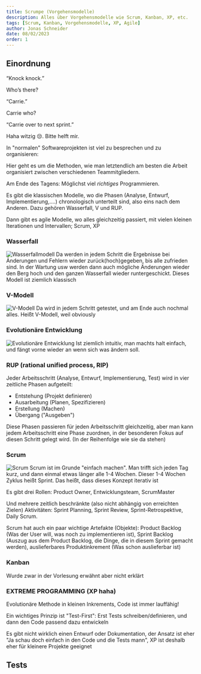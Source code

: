 ```yaml
---
title: Scrumpe (Vorgehensmodelle)
description: Alles über Vorgehensmodelle wie Scrum, Kanban, XP, etc.
tags: [Scrum, Kanban, Vorgehensmodelle, XP, Agile]
author: Jonas Schneider
date: 08/02/2023
order: 1
---
```


## Einordnung

<div className="hint tip">
“Knock knock.”

Who’s there?

“Carrie.”

Carrie who?

<Spoiler>
“Carrie over to next sprint.”
</Spoiler>
</div>

Haha witzig 😒. Bitte helft mir.


In "normalen" Softwareprojekten ist viel zu besprechen und zu organisieren:

Hier geht es um die Methoden, wie man letztendlich am besten die Arbeit organisiert zwischen verschiedenen Teammitgliedern.

Am Ende des Tagens: Möglichst viel *richtiges* Programmieren.

Es gibt die klassischen Modelle, wo die Phasen (Analyse, Entwurf, Implementierung,....) chronologisch unterteilt sind, also eins nach dem Anderen.
Dazu gehören Wasserfall, V und RUP.

Dann gibt es agile Modelle, wo alles gleichzeitig passiert, mit vielen kleinen Iterationen und Intervallen; Scrum, XP

### Wasserfall
![Wasserfallmodell](/teaching-assets/es/Wasserfallmodell.png)
Da werden in jedem Schritt die Ergebnisse bei Änderungen und Fehlern wieder zurück(hoch)gegeben, bis alle zufrieden sind.
In der Wartung usw werden dann auch mögliche Änderungen wieder den Berg hoch und den ganzen Wasserfall wieder runtergeschickt.
Dieses Modell ist ziemlich klassisch

### V-Modell
![V-Modell](/teaching-assets/es/V-Modell.jpg)
Da wird in jedem Schritt getestet, und am Ende auch nochmal alles. Heißt V-Modell, weil obviously

### Evolutionäre Entwicklung
![Evolutionäre Entwicklung](/teaching-assets/es/Evolutionäre-Entwicklung.png)
Ist ziemlich intuitiv, man machts halt einfach, und fängt vorne wieder an wenn sich was ändern soll.

### RUP (rational unified process, RIP)
Jeder Arbeitsschritt (Analyse, Entwurf, Implementierung, Test) wird in vier zeitliche Phasen aufgeteilt:

- Entstehung (Projekt definieren)
- Ausarbeitung (Planen, Spezifizieren)
- Erstellung (Machen)
- Übergang ("Ausgeben")

Diese Phasen passieren für jeden Arbeitsschritt gleichzeitig, aber man kann jedem Arbeitsschritt eine Phase zuordnen, in der besonderen Fokus auf diesen Schritt gelegt wird.
(In der Reihenfolge wie sie da stehen)

### Scrum
![Scrum](https://www.neonrain.com/wp-content/uploads/2022/10/What-is-Agile-Scrum-Framework-1024x596-1.webp)
Scrum ist im Grunde "einfach machen". Man trifft sich jeden Tag kurz, und dann einmal etwas länger alle 1-4 Wochen. Dieser 1-4 Wochen Zyklus heißt Sprint. Das heißt, dass dieses Konzept iterativ ist

Es gibt drei Rollen: Product Owner, Entwicklungsteam, ScrumMaster

Und mehrere zeitlich beschränkte (also nicht abhängig von erreichten Zielen) Aktivitäten: Sprint Planning, Sprint Review, Sprint-Retrospektive, Daily Scrum.

Scrum hat auch ein paar wichtige Artefakte (Objekte): Product Backlog (Was der User will, was noch zu implementieren ist), Sprint Backlog (Auszug aus dem Product Backlog, die Dinge, die in diesem Sprint gemacht werden),
auslieferbares Produktinkrement (Was schon auslieferbar ist)

### Kanban
Wurde zwar in der Vorlesung erwähnt aber nicht erklärt

### **EXTREME PROGRAMMING** (XP haha)
Evolutionäre Methode in kleinen Inkrements, Code ist immer lauffähig! 

Ein wichtiges Prinzip ist "Test-First": Erst Tests schreiben/definieren, und dann den Code passend dazu entwickeln

Es gibt nicht wirklich einen Entwurf oder Dokumentation, der Ansatz ist eher "Ja schau doch einfach in den Code und die Tests mann", 
XP ist deshalb eher für kleinere Projekte geeignet


## Tests

<RumpeQuiz/>